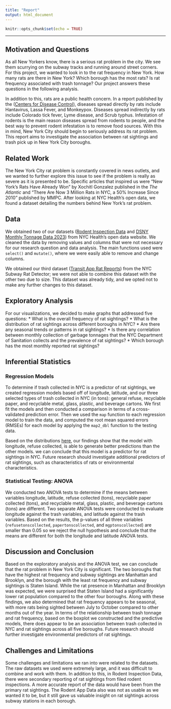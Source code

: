 ```yaml
---
title: "Report"
output: html_document
---
```


```r
knitr::opts_chunk$set(echo = TRUE)
```

--------------------------------------------------------------------------------

## Motivation and Questions


As all New Yorkers know, there is a serious rat problem in the city. We see them scurrying on the subway tracks and running around street corners. For this project, we wanted to look in to the rat frequency in New York. How many rats are there in New York? Which borough has the most rats? Is rat frequency associated with trash tonnage? Our project answers these questions in the following analysis. 

In addition to this, rats are a public health concern. In a report published by the ([Centers for Disease Control](https://www.cdc.gov/healthypets/pets/wildlife/rodent-control.html#:~:text=The%20best%20way%20to%20prevent,prevent%20diseases%20spread%20by%20rodents.)), diseases spread directly by rats include Hantavirus, Lassa Fever, and Monkeypox. Diseases spread indirectly by rats include Colorado tick fever, Lyme disease, and Scrub typhus. Infestation of rodents is the main reason diseases spread from rodents to people, and the best way to prevent rodent infestation is to remove food sources. With this in mind, New York City should begin to seriously address its rat problem. This report aims to investigate the association between rat sightings and trash pick up in New York City boroughs. 


## Related Work


The New York City rat problem is constantly covered in news outlets, and we wanted to further explore this issue to see if the problem is really as severe as it is presented to be. Specific articles that inspired us were "New York’s Rats Have Already Won" by Xochitl Gonzalez published in the *The Atlantic* and "There Are Now 3 Million Rats in NYC, a 50% Increase Since 2010" published by MMPC. After looking at NYC Health's open data, we found a dataset detailing the numbers behind New York's rat problem.


## Data


We obtained two of our datasets ([Rodent Inspection Data](https://data.cityofnewyork.us/Health/Rodent-Inspection/p937-wjvj) and [DSNY Monthly Tonnage Data 2023](https://data.cityofnewyork.us/City-Government/DSNY-Monthly-Tonnage-Data/ebb7-mvp5)) from NYC Health's open data website. We cleaned the data by removing values and columns that were not necessary for our research question and data analysis. The main functions used were `select()` and `mutate()`, where we were easily able to remove and change columns.

We obtained our third dataset ([Transit App Rat Reports](https://transitapp.com/rats)) from the NYC Subway Rat Detector; we were not able to combine this dataset with the other two due to size. This dataset was already tidy, and we opted not to make any further changes to this dataset.


## Exploratory Analysis


For our visualizations, we decided to make graphs that addressed five questions:
* What is the overall frequency of rat sightings?
* What is the distribution of rat sightings across different boroughs in NYC?
* Are there any seasonal trends or patterns in rat sightings?
* Is there any correlation between monthly collection of garbage tonnages that the NYC Department of Sanitation collects and the prevalence of rat sightings?
* Which borough has the most monthly reported rat sightings?

## Inferential Statistics


### Regression Models

To determine if trash collected in NYC is a predictor of rat sightings, we created regression models based off of longitude, latitude, and our three selected types of trash collected in NYC (in tons): general refuse, recyclable paper, and recyclable metal, glass, plastic, and beverage cartons. We first fit the models and then conducted a comparison in terms of a cross-validated prediction error. Then we used the `map` function to each regression model to train the data, and computed the root mean squared errors (RMSEs) for each model by applying the `map2_dbl` function to the testing data. 

Based on the distributions [here](model_building.html), our findings show that the model with longitude, refuse collected, is able to generate better predictions than the other models. we can conclude that this model is a predictor for rat sightings in NYC. Future research should investigate additional predictors of rat sightings, such as characteristics of rats or environmental characteristics.


### Statistical Testing: ANOVA 

We conducted two ANOVA tests to determine if the means between variables longitude, latitude, refuse collected (tons), recyclable paper collected (tons), and recyclable metal, glass, plastic, and beverage cartons (tons) are different. Two separate ANOVA tests were conducted to evaluate longitude against the trash variables, and latitude against the trash variables. Based on the results, the p-values of all three variables (`refusetonscollected`, `papertonscollected`, and `mgptonscollected`) are smaller than 0.05 so we reject the null hypothesis and conclude that the means are different for both the longitude and latitude ANOVA tests. 


## Discussion and Conclusion 


Based on the exploratory analysis and the ANOVA test, we can conclude that the rat problem in New York City is significant. The two boroughs that have the highest rat frequency and subway sightings are Manhattan and Brooklyn, and the borough with the least rat frequency and subway sightings is Staten Island. While the rat presence in Manhattan and Brooklyn was expected, we were surprised that Staten Island had a significantly lower rat population compared to the other four boroughs. Along with these findings, we also determined that rat frequency appears to be seasonal, with more rats being sighted between July to October compared to other months out of the year. In terms of the relationship between trash tonnage and rat frequency, based on the boxplot we constructed and the predictive models, there does appear to be an association between trash collected in NYC and rat sightings across all five boroughs. Future research should further investigate environmental predictors of rat sightings. 

## Challenges and Limitations


Some challenges and limitations we ran into were related to the datasets. The raw datasets we used were extremely large, and it was difficult to combine and work with them. In addition to this, in Rodent Inspection Data, there were secondary reporting of rat sightings from filed rodent inspections. A more accurate report of the data would have been from the primary rat sightings. The Rodent App Data also was not as usable as we wanted it to be, but it still gave us valuable insight on rat sightings across subway stations in each borough. 